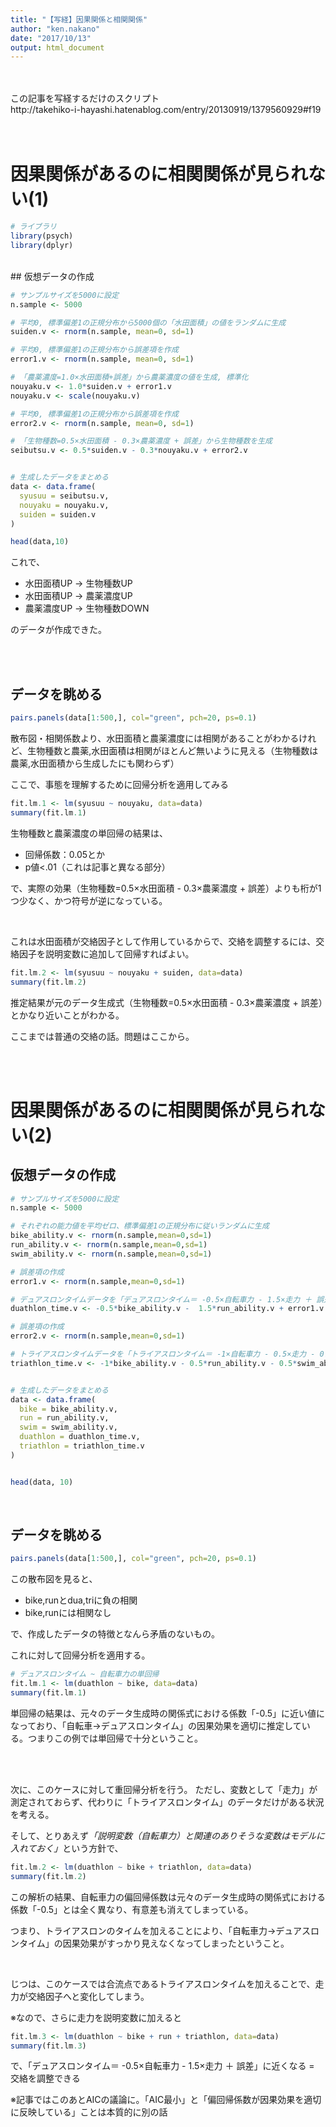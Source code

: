 ```yaml
---
title: "【写経】因果関係と相関関係"
author: "ken.nakano"
date: "2017/10/13"
output: html_document
---
```

<br />
<br />
この記事を写経するだけのスクリプト  
http://takehiko-i-hayashi.hatenablog.com/entry/20130919/1379560929#f19  
<br />
<br />

# 因果関係があるのに相関関係が見られない(1)


```r
# ライブラリ
library(psych)
library(dplyr)
```
<br />
## 仮想データの作成

```r
# サンプルサイズを5000に設定
n.sample <- 5000

# 平均0, 標準偏差1の正規分布から5000個の「水田面積」の値をランダムに生成
suiden.v <- rnorm(n.sample, mean=0, sd=1)

# 平均0, 標準偏差1の正規分布から誤差項を作成
error1.v <- rnorm(n.sample, mean=0, sd=1)

# 「農薬濃度=1.0×水田面積+誤差」から農薬濃度の値を生成, 標準化
nouyaku.v <- 1.0*suiden.v + error1.v
nouyaku.v <- scale(nouyaku.v)

# 平均0, 標準偏差1の正規分布から誤差項を作成
error2.v <- rnorm(n.sample, mean=0, sd=1)

# 「生物種数=0.5×水田面積 - 0.3×農薬濃度 + 誤差」から生物種数を生成
seibutsu.v <- 0.5*suiden.v - 0.3*nouyaku.v + error2.v


# 生成したデータをまとめる
data <- data.frame(
  syusuu = seibutsu.v,
  nouyaku = nouyaku.v,
  suiden = suiden.v
)

head(data,10)
```

これで、

* 水田面積UP → 生物種数UP
* 水田面積UP → 農薬濃度UP
* 農薬濃度UP → 生物種数DOWN

のデータが作成できた。  
  
<br />
<br />

## データを眺める

```r
pairs.panels(data[1:500,], col="green", pch=20, ps=0.1)
```

散布図・相関係数より、水田面積と農薬濃度には相関があることがわかるけれど、生物種数と農薬,水田面積は相関がほとんど無いように見える（生物種数は農薬,水田面積から生成したにも関わらず）

ここで、事態を理解するために回帰分析を適用してみる
```r
fit.lm.1 <- lm(syusuu ~ nouyaku, data=data)
summary(fit.lm.1)
```

生物種数と農薬濃度の単回帰の結果は、

* 回帰係数：0.05とか
* p値<.01（これは記事と異なる部分）

で、実際の効果（生物種数=0.5×水田面積 - 0.3×農薬濃度 + 誤差）よりも桁が1つ少なく、かつ符号が逆になっている。

<br />

これは水田面積が交絡因子として作用しているからで、交絡を調整するには、交絡因子を説明変数に追加して回帰すればよい。
```r
fit.lm.2 <- lm(syusuu ~ nouyaku + suiden, data=data)
summary(fit.lm.2)
```

推定結果が元のデータ生成式（生物種数=0.5×水田面積 - 0.3×農薬濃度 + 誤差）とかなり近いことがわかる。


ここまでは普通の交絡の話。問題はここから。

<br />
<br />

# 因果関係があるのに相関関係が見られない(2)

## 仮想データの作成
```r
# サンプルサイズを5000に設定
n.sample <- 5000

# それぞれの能力値を平均ゼロ、標準偏差1の正規分布に従いランダムに生成
bike_ability.v <- rnorm(n.sample,mean=0,sd=1)
run_ability.v <- rnorm(n.sample,mean=0,sd=1)
swim_ability.v <- rnorm(n.sample,mean=0,sd=1)

# 誤差項の作成
error1.v <- rnorm(n.sample,mean=0,sd=1)

# デュアスロンタイムデータを「デュアスロンタイム＝ -0.5×自転車力 - 1.5×走力 ＋ 誤差」の関係式により作成
duathlon_time.v <- -0.5*bike_ability.v -  1.5*run_ability.v + error1.v

# 誤差項の作成
error2.v <- rnorm(n.sample,mean=0,sd=1)

# トライアスロンタイムデータを「トライアスロンタイム＝ -1×自転車力 - 0.5×走力 - 0.5×泳力＋ 誤差」の関係式により作成
triathlon_time.v <- -1*bike_ability.v - 0.5*run_ability.v - 0.5*swim_ability.v + error2.v


# 生成したデータをまとめる
data <- data.frame(
  bike = bike_ability.v,
  run = run_ability.v,
  swim = swim_ability.v,
  duathlon = duathlon_time.v,
  triathlon = triathlon_time.v
)


head(data, 10)
```

<br />

## データを眺める

```r
pairs.panels(data[1:500,], col="green", pch=20, ps=0.1)
```

この散布図を見ると、

* bike,runとdua,triに負の相関
* bike,runには相関なし

で、作成したデータの特徴となんら矛盾のないもの。


これに対して回帰分析を適用する。

```r
# デュアスロンタイム ~ 自転車力の単回帰
fit.lm.1 <- lm(duathlon ~ bike, data=data)
summary(fit.lm.1)
```

単回帰の結果は、元々のデータ生成時の関係式における係数「-0.5」に近い値になっており、「自転車→デュアスロンタイム」の因果効果を適切に推定している。つまりこの例では単回帰で十分ということ。

<br />
<br />

次に、このケースに対して重回帰分析を行う。
ただし、変数として「走力」が測定されておらず、代わりに「トライアスロンタイム」のデータだけがある状況を考える。

そして、とりあえず*「説明変数（自転車力）と関連のありそうな変数はモデルに入れておく」*という方針で、
```r
fit.lm.2 <- lm(duathlon ~ bike + triathlon, data=data)
summary(fit.lm.2)
```

この解析の結果、自転車力の偏回帰係数は元々のデータ生成時の関係式における係数「-0.5」とは全く異なり、有意差も消えてしまっている。


つまり、トライアスロンのタイムを加えることにより、「自転車力→デュアスロンタイム」の因果効果がすっかり見えなくなってしまったということ。

<br />

じつは、このケースでは合流点であるトライアスロンタイムを加えることで、走力が交絡因子へと変化してしまう。

※なので、さらに走力を説明変数に加えると
```r
fit.lm.3 <- lm(duathlon ~ bike + run + triathlon, data=data)
summary(fit.lm.3)
```


で、「デュアスロンタイム＝ -0.5×自転車力 - 1.5×走力 ＋ 誤差」に近くなる = 交絡を調整できる


※記事ではこのあとAICの議論に。「AIC最小」と「偏回帰係数が因果効果を適切に反映している」ことは本質的に別の話

